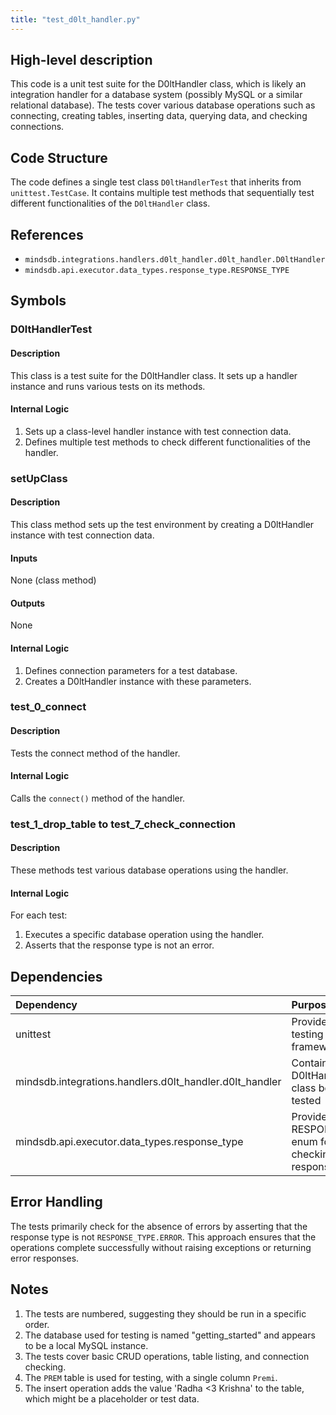 ```yaml
---
title: "test_d0lt_handler.py"
---
```


## High-level description
This code is a unit test suite for the D0ltHandler class, which is likely an integration handler for a database system (possibly MySQL or a similar relational database). The tests cover various database operations such as connecting, creating tables, inserting data, querying data, and checking connections.

## Code Structure
The code defines a single test class `D0ltHandlerTest` that inherits from `unittest.TestCase`. It contains multiple test methods that sequentially test different functionalities of the `D0ltHandler` class.

## References
- `mindsdb.integrations.handlers.d0lt_handler.d0lt_handler.D0ltHandler`
- `mindsdb.api.executor.data_types.response_type.RESPONSE_TYPE`

## Symbols

### D0ltHandlerTest
#### Description
This class is a test suite for the D0ltHandler class. It sets up a handler instance and runs various tests on its methods.

#### Internal Logic
1. Sets up a class-level handler instance with test connection data.
2. Defines multiple test methods to check different functionalities of the handler.

### setUpClass
#### Description
This class method sets up the test environment by creating a D0ltHandler instance with test connection data.

#### Inputs
None (class method)

#### Outputs
None

#### Internal Logic
1. Defines connection parameters for a test database.
2. Creates a D0ltHandler instance with these parameters.

### test_0_connect
#### Description
Tests the connect method of the handler.

#### Internal Logic
Calls the `connect()` method of the handler.

### test_1_drop_table to test_7_check_connection
#### Description
These methods test various database operations using the handler.

#### Internal Logic
For each test:
1. Executes a specific database operation using the handler.
2. Asserts that the response type is not an error.

## Dependencies
| Dependency | Purpose |
|:-----------|:--------|
| unittest | Provides the testing framework |
| mindsdb.integrations.handlers.d0lt_handler.d0lt_handler | Contains the D0ltHandler class being tested |
| mindsdb.api.executor.data_types.response_type | Provides the RESPONSE_TYPE enum for checking response types |

## Error Handling
The tests primarily check for the absence of errors by asserting that the response type is not `RESPONSE_TYPE.ERROR`. This approach ensures that the operations complete successfully without raising exceptions or returning error responses.

## Notes
1. The tests are numbered, suggesting they should be run in a specific order.
2. The database used for testing is named "getting_started" and appears to be a local MySQL instance.
3. The tests cover basic CRUD operations, table listing, and connection checking.
4. The `PREM` table is used for testing, with a single column `Premi`.
5. The insert operation adds the value 'Radha &lt;3 Krishna' to the table, which might be a placeholder or test data.